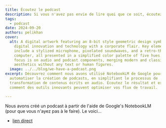 ```yaml
---
title: Écoutez le podcast
description: Si vous n'avez pas envie de lire quoi que ce soit, écoutez notre podcast.
tags:
  - podcast
date: 2024-09-20
authors: pelikhan
cover:
  alt: A digital artwork featuring an 8-bit style geometric design symbolizing
    digital innovation and technology with a corporate flair. Key elements
    include a stylized microphone, pixelated soundwaves, and a retro-themed
    computer, all presented in a simplified color palette of five hues. The
    focus is on audio and podcast components, merging modern and classic tech
    aesthetics without any text or human figures.
  image: ../../blog/we-have-a-podcast.png
excerpt: Découvrez comment nous avons utilisé NotebookLM de Google pour
  automatiser la création de podcasts, en simplifiant le processus de
  transformation de contenus écrits en audio. Écoutez le résultat et explorez
  comment des outils innovants peuvent optimiser vos flux de travail.

---
```



Nous avons créé un podcast à partir de l'aide de Google's NotebookLM (pour que vous n'ayez pas à le faire). Le voici...

<AudioPlayer src="/genaiscript/podcasts/overview.wav" />

* [lien direct](../../podcasts/overview.wav/)
